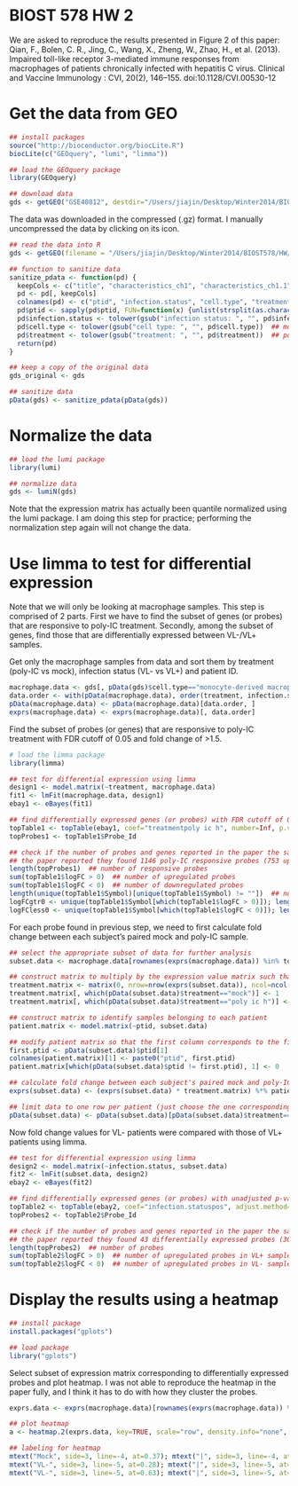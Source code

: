 BIOST 578 HW 2
========================================================

We are asked to reproduce the results presented in Figure 2 of this paper: Qian, F., Bolen, C. R., Jing, C., Wang, X., Zheng, W., Zhao, H., et al. (2013). Impaired toll-like receptor 3-mediated immune responses from macrophages of patients chronically infected with hepatitis C virus. Clinical and Vaccine Immunology : CVI, 20(2), 146–155. doi:10.1128/CVI.00530-12
 
# Get the data from GEO

```r
## install packages
source("http://bioconductor.org/biocLite.R")
biocLite(c("GEOquery", "lumi", "limma"))
```

```r
## load the GEOquery package
library(GEOquery)
```
 
```r
## download data 
gds <- getGEO("GSE40812", destdir="/Users/jiajin/Desktop/Winter2014/BIOST578/HW/HW2-jjkee")
```
The data was downloaded in the compressed (.gz) format. I manually uncompressed the data by clicking on its icon. 

```r
## read the data into R 
gds <- getGEO(filename = "/Users/jiajin/Desktop/Winter2014/BIOST578/HW/HW2-jjkee/GSE40812_series_matrix.txt")
```

```r
## function to sanitize data
sanitize_pdata <- function(pd) {
  keepCols <- c("title", "characteristics_ch1", "characteristics_ch1.1", "characteristics_ch1.2")
  pd <- pd[, keepCols]
  colnames(pd) <- c("ptid", "infection.status", "cell.type", "treatment")
  pd$ptid <- sapply(pd$ptid, FUN=function(x) {unlist(strsplit(as.character(x), "_"))[2]})  
  pd$infection.status <- tolower(gsub("infection status: ", "", pd$infection.status))  ## neg/pos 
  pd$cell.type <- tolower(gsub("cell type: ", "", pd$cell.type))  ## monocyte-derived macrophage/pbmc
  pd$treatment <- tolower(gsub("treatment: ", "", pd$treatment))  ## poly ic h/mock 
  return(pd)
}

## keep a copy of the original data
gds_original <- gds   

## sanitize data
pData(gds) <- sanitize_pdata(pData(gds))
```

# Normalize the data

```r
## load the lumi package
library(lumi)
```

```r
## normalize data 
gds <- lumiN(gds)
```
Note that the expression matrix has actually been quantile normalized using the lumi package. I am doing this step for practice; performing the normalization step again will not change the data. 

# Use limma to test for differential expression

Note that we will only be looking at macrophage samples. This step is comprised of 2 parts. First we have to find the subset of genes (or probes) that are responsive to poly-IC treatment. Secondly, among the subset of genes, find those that are differentially expressed between VL-/VL+ samples.

Get only the macrophage samples from data and sort them by treatment (poly-IC vs mock), infection status (VL- vs VL+) and patient ID. 

```r
macrophage.data <- gds[, pData(gds)$cell.type=="monocyte-derived macrophage"]
data.order <- with(pData(macrophage.data), order(treatment, infection.status, ptid))
pData(macrophage.data) <- pData(macrophage.data)[data.order, ]
exprs(macrophage.data) <- exprs(macrophage.data)[, data.order]
```

Find the subset of probes (or genes) that are responsive to poly-IC treatment with FDR cutoff of 0.05 and fold change of >1.5.

```r
# load the limma package
library(limma)
```

```r
## test for differential expression using limma
design1 <- model.matrix(~treatment, macrophage.data)
fit1 <- lmFit(macrophage.data, design1)
ebay1 <- eBayes(fit1)

## find differentially expressed genes (or probes) with FDR cutoff of 0.05 and fold change of >1.5
topTable1 <- topTable(ebay1, coef="treatmentpoly ic h", number=Inf, p.value=0.05, lfc=log2(1.5), sort.by="p")
topProbes1 <- topTable1$Probe_Id

## check if the number of probes and genes reported in the paper the same as what I found
## the paper reported they found 1146 poly-IC responsive probes (753 upregulated in poly-IC samples, 393 downregulated in poly-IC samples), which corresponds to 977 poly-IC responsive genes (622 upregulated in poly-IC samples, 355 downregulated in poly-IC samples)
length(topProbes1)  ## number of responsive probes
sum(topTable1$logFC > 0)  ## number of upregulated probes
sum(topTable1$logFC < 0)  ## number of downregulated probes
length(unique(topTable1$Symbol)[unique(topTable1$Symbol) != ""])  ## number of responsive genes; note there is one gene without a symbol name, need to tell R not to count it
logFCgtr0 <- unique(topTable1$Symbol[which(topTable1$logFC > 0)]); length(logFCgtr0[logFCgtr0 != ""])  ## number of upregulated genes
logFCless0 <- unique(topTable1$Symbol[which(topTable1$logFC < 0)]); length(logFCless0[logFCless0 != ""])  ## number of downregulated genes
```

For each probe found in previous step, we need to first calculate fold change between each subject's paired mock and poly-IC sample.

```r
## select the appropriate subset of data for further analysis
subset.data <- macrophage.data[rownames(exprs(macrophage.data)) %in% topProbes1, ]

## construct matrix to multiply by the expression value matrix such that values that correspond to "mock" samples have a value of 1 and "poly ic h" samples have a value of -1
treatment.matrix <- matrix(0, nrow=nrow(exprs(subset.data)), ncol=ncol(exprs(subset.data)))
treatment.matrix[, which(pData(subset.data)$treatment=="mock")] <- 1
treatment.matrix[, which(pData(subset.data)$treatment=="poly ic h")] <- -1

## construct matrix to identify samples belonging to each patient
patient.matrix <- model.matrix(~ptid, subset.data)

## modify patient matrix so that the first column corresponds to the first patient
first.ptid <- pData(subset.data)$ptid[1]
colnames(patient.matrix)[1] <- paste0("ptid", first.ptid)
patient.matrix[which(pData(subset.data)$ptid != first.ptid), 1] <- 0 

## calculate fold change between each subject's paired mock and poly-IC sample
exprs(subset.data) <- (exprs(subset.data) * treatment.matrix) %*% patient.matrix

## limit data to one row per patient (just choose the one corresponding to poly-IC)
pData(subset.data) <- pData(subset.data)[pData(subset.data)$treatment=="poly ic h", ]  
```

Now fold change values for VL- patients were compared with those of VL+ patients using limma.

```r
## test for differential expression using limma
design2 <- model.matrix(~infection.status, subset.data)
fit2 <- lmFit(subset.data, design2)
ebay2 <- eBayes(fit2)

## find differentially expressed genes (or probes) with unadjusted p-value < 0.1
topTable2 <- topTable(ebay2, coef="infection.statuspos", adjust.method="none", number=Inf, p.value=0.1)  
topProbes2 <- topTable2$Probe_Id

## check if the number of probes and genes reported in the paper the same as what I found
## the paper reported they found 43 differentially expressed probes (30 upregulated in VL- samples, 13 upregulated in VL+ samples)
length(topProbes2)  ## number of probes
sum(topTable2$logFC > 0)  ## number of upregulated probes in VL+ samples
sum(topTable2$logFC < 0)  ## number of upregulated probes in VL- samples
```

# Display the results using a heatmap

```r
## install package
install.packages("gplots")
```

```r
## load package
library("gplots")
```

Select subset of expression matrix corresponding to differentially expressed probes and plot heatmap. I was not able to reproduce the heatmap in the paper fully, and I think it has to do with how they cluster the probes.

```r
exprs.data <- exprs(macrophage.data)[rownames(exprs(macrophage.data)) %in% topProbes2, ]

## plot heatmap
a <- heatmap.2(exprs.data, key=TRUE, scale="row", density.info="none", trace="none", labRow="", Colv=FALSE, Rowv=FALSE, dendrogram="none", labCol=pData(macrophage.data)$ptid) 

## labeling for heatmap
mtext("Mock", side=3, line=-4, at=0.37); mtext("|", side=3, line=-4, at=0.55); mtext("Poly I:C", side=3, line=-4, at=0.73)
mtext("VL-", side=3, line=-5, at=0.28); mtext("|", side=3, line=-5, at=0.37); mtext("VL+", side=3, line=-5, at=0.46)
mtext("VL-", side=3, line=-5, at=0.63); mtext("|", side=3, line=-5, at=0.75); mtext("VL+", side=3, line=-5, at=0.82)
```

